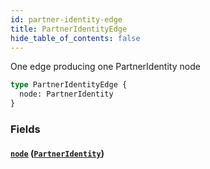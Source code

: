 ```yaml
---
id: partner-identity-edge
title: PartnerIdentityEdge
hide_table_of_contents: false
---
```



One edge producing one PartnerIdentity node

```graphql
type PartnerIdentityEdge {
  node: PartnerIdentity
}
```


### Fields

#### [`node`](#) ([`PartnerIdentity`](/adminidentity/api/graphql-admin/reference/objects/partner-identity))






